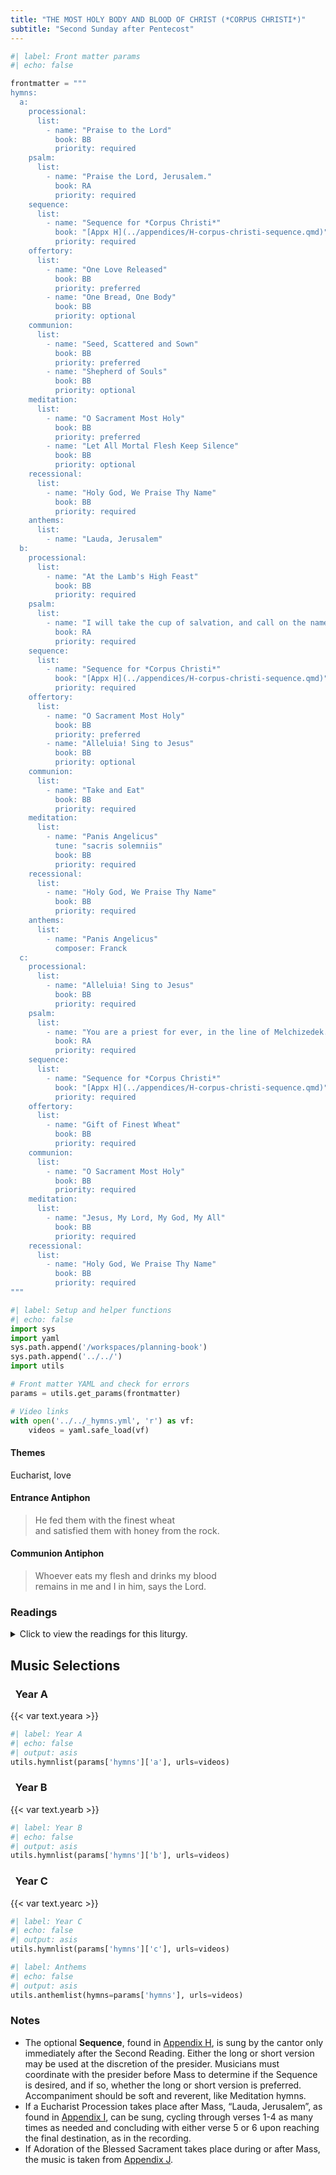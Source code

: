 ```yaml
---
title: "THE MOST HOLY BODY AND BLOOD OF CHRIST (*CORPUS CHRISTI*)"
subtitle: "Second Sunday after Pentecost"
---
```


```python
#| label: Front matter params
#| echo: false

frontmatter = """
hymns:
  a:
    processional:
      list:
        - name: "Praise to the Lord"
          book: BB
          priority: required
    psalm:
      list:
        - name: "Praise the Lord, Jerusalem."
          book: RA
          priority: required
    sequence:
      list:
        - name: "Sequence for *Corpus Christi*"
          book: "[Appx H](../appendices/H-corpus-christi-sequence.qmd)"
          priority: required
    offertory:
      list:
        - name: "One Love Released"
          book: BB
          priority: preferred
        - name: "One Bread, One Body"
          book: BB
          priority: optional
    communion:
      list:
        - name: "Seed, Scattered and Sown"
          book: BB
          priority: preferred
        - name: "Shepherd of Souls"
          book: BB
          priority: optional
    meditation:
      list:
        - name: "O Sacrament Most Holy"
          book: BB
          priority: preferred
        - name: "Let All Mortal Flesh Keep Silence"
          book: BB
          priority: optional
    recessional:
      list:
        - name: "Holy God, We Praise Thy Name"
          book: BB
          priority: required
    anthems:
      list:
        - name: "Lauda, Jerusalem"
  b:
    processional:
      list:
        - name: "At the Lamb's High Feast"
          book: BB
          priority: required
    psalm:
      list:
        - name: "I will take the cup of salvation, and call on the name of the Lord."
          book: RA
          priority: required
    sequence:
      list:
        - name: "Sequence for *Corpus Christi*"
          book: "[Appx H](../appendices/H-corpus-christi-sequence.qmd)"
          priority: required
    offertory:
      list:
        - name: "O Sacrament Most Holy"
          book: BB
          priority: preferred
        - name: "Alleluia! Sing to Jesus"
          book: BB
          priority: optional
    communion:
      list:
        - name: "Take and Eat"
          book: BB
          priority: required
    meditation:
      list:
        - name: "Panis Angelicus"
          tune: "sacris solemniis"
          book: BB
          priority: required
    recessional:
      list:
        - name: "Holy God, We Praise Thy Name"
          book: BB
          priority: required
    anthems:
      list:
        - name: "Panis Angelicus"
          composer: Franck
  c:
    processional:
      list:
        - name: "Alleluia! Sing to Jesus"
          book: BB
          priority: required
    psalm:
      list:
        - name: "You are a priest for ever, in the line of Melchizedek."
          book: RA
          priority: required
    sequence:
      list:
        - name: "Sequence for *Corpus Christi*"
          book: "[Appx H](../appendices/H-corpus-christi-sequence.qmd)"
          priority: required
    offertory:
      list:
        - name: "Gift of Finest Wheat"
          book: BB
          priority: required
    communion:
      list:
        - name: "O Sacrament Most Holy"
          book: BB
          priority: required
    meditation:
      list:
        - name: "Jesus, My Lord, My God, My All"
          book: BB
          priority: required
    recessional:
      list:
        - name: "Holy God, We Praise Thy Name"
          book: BB
          priority: required
"""
```

```python
#| label: Setup and helper functions
#| echo: false
import sys
import yaml
sys.path.append('/workspaces/planning-book')
sys.path.append('../../')
import utils

# Front matter YAML and check for errors
params = utils.get_params(frontmatter)

# Video links
with open('../../_hymns.yml', 'r') as vf:
    videos = yaml.safe_load(vf)
```

:::  {.red}
#### **Themes**
:::

Eucharist, love

:::  {.red}
#### **Entrance Antiphon**
:::

> He fed them with the finest wheat  
> and satisfied them with honey from the rock.

:::  {.red}
#### **Communion Antiphon**
:::

> Whoever eats my flesh and drinks my blood  
> remains in me and I in him, says the Lord.

:::: {.content-visible when-format="html"}
::: {.red}
### Readings
:::

<details>
  <summary>Click to view the readings for this liturgy.</summary>

::: {.titlered}
### &nbsp; Year A
:::

::: {.red}
#### First Reading [Deuteronomy 8:2-3, 14b-16a]{style="float:right" .small}
:::

Moses said to the people:  
"Remember how for forty years now the LORD, your God,  
has directed all your journeying in the desert,  
so as to test you by affliction  
and find out whether or not it was your intention  
to keep his commandments.  
He therefore let you be afflicted with hunger,  
and then fed you with manna,  
a food unknown to you and your fathers,  
in order to show you that not by bread alone does one live,  
but by every word that comes forth from the mouth of the LORD.  

"Do not forget the LORD, your God,  
who brought you out of the land of Egypt,  
that place of slavery;  
who guided you through the vast and terrible desert  
with its saraph serpents and scorpions,  
its parched and waterless ground;  
who brought forth water for you from the flinty rock  
and fed you in the desert with manna,  
a food unknown to your fathers."  

***

::: {.red}
#### Responsorial Psalm [Psalm 147:12-13, 14-15, 19-20]{style="float:right" .small}
:::

**[℟.]{.red}** **Praise the Lord, Jerusalem.**  
[Or:]{.red}  
**[℟.]{.red}** **Alleluia.**  

Glorify the LORD, O Jerusalem;  
praise your God, O Zion.  
For he has strengthened the bars of your gates;  
he has blessed your children within you. **[℟.]{.red}**  

He has granted peace in your borders;  
with the best of wheat he fills you.  
He sends forth his command to the earth;  
swiftly runs his word! **[℟.]{.red}**  

He has proclaimed his word to Jacob,  
his statutes and his ordinances to Israel.  
He has not done thus for any other nation;  
his ordinances he has not made known to them. Alleluia. **[℟.]{.red}**  

***

::: {.red}
#### Second Reading [1 Corinthians 10:16-17]{style="float:right" .small}
:::

Brothers and sisters:  
The cup of blessing that we bless,  
is it not a participation in the blood of Christ?  
The bread that we break,  
is it not a participation in the body of Christ?  
Because the loaf of bread is one,  
we, though many, are one body,  
for we all partake of the one loaf.  

***

::: {.red}
#### Sequence [*Lauda Sion*]{style="float:right" .small}
:::

Laud, O Zion, your salvation,  
Laud with hymns of exultation,  
Christ, your king and shepherd true:  

Bring him all the praise you know,  
He is more than you bestow.  
Never can you reach his due.  

Special theme for glad thanksgiving  
Is the quick'ning and the living  
Bread today before you set:  

From his hands of old partaken,  
As we know, by faith unshaken,  
Where the Twelve at supper met.  

Full and clear ring out your chanting,  
Joy nor sweetest grace be wanting,  
From your heart let praises burst:  

For today the feast is holden,  
When the institution olden  
Of that supper was rehearsed.  

Here the new law's new oblation,  
By the new king's revelation,  
Ends the form of ancient rite:  

Now the new the old effaces,  
Truth away the shadow chases,  
Light dispels the gloom of night.  

What he did at supper seated,  
Christ ordained to be repeated,  
His memorial ne'er to cease:  

And his rule for guidance taking,  
Bread and wine we hallow, making  
Thus our sacrifice of peace.  

This the truth each Christian learns,  
Bread into his flesh he turns,  
To his precious blood the wine:  

Sight has fail'd, nor thought conceives,  
But a dauntless faith believes,  
Resting on a pow'r divine.  

Here beneath these signs are hidden  
Priceless things to sense forbidden;  
Signs, not things are all we see:  

Blood is poured and flesh is broken,  
Yet in either wondrous token  
Christ entire we know to be.  

Whoso of this food partakes,  
Does not rend the Lord nor breaks;  
Christ is whole to all that taste:  

Thousands are, as one, receivers,  
One, as thousands of believers,  
Eats of him who cannot waste.  

Bad and good the feast are sharing,  
Of what divers dooms preparing,  
Endless death, or endless life.  

Life to these, to those damnation,  
See how like participation  
Is with unlike issues rife.  

When the sacrament is broken,  
Doubt not, but believe 'tis spoken,  
That each sever'd outward token  
doth the very whole contain.  

Nought the precious gift divides,  
Breaking but the sign betides  
Jesus still the same abides,  
still unbroken does remain.  

[The shorter form of the sequence begins here.]{.red}  

Lo! the angel's food is given  
To the pilgrim who has striven;  
see the children's bread from heaven,  
which on dogs may not be spent.  

Truth the ancient types fulfilling,  
Isaac bound, a victim willing,  
Paschal lamb, its lifeblood spilling,  
manna to the fathers sent.  

Very bread, good shepherd, tend us,  
Jesu, of your love befriend us,  
You refresh us, you defend us,  
Your eternal goodness send us  
In the land of life to see.  

You who all things can and know,  
Who on earth such food bestow,  
Grant us with your saints, though lowest,  
Where the heav'nly feast you show,  
Fellow heirs and guests to be. Amen. Alleluia.  

***

::: {.red}
#### Gospel Acclamation [John 6:51]{style="float:right" .small}
:::

**[℟.]{.red}** **Alleluia, alleluia.**  
I am the living bread that came down from heaven, says the Lord;  
whoever eats this bread will live forever. **[℟.]{.red}**

***

::: {.red}
#### Gospel [John 6:51-58]{style="float:right" .small}
:::

Jesus said to the Jewish crowds:  
"I am the living bread that came down from heaven;  
whoever eats this bread will live forever;  
and the bread that I will give  
is my flesh for the life of the world."  

The Jews quarreled among themselves, saying,  
"How can this man give us his flesh to eat?"  
Jesus said to them,  
"Amen, amen, I say to you,  
unless you eat the flesh of the Son of Man and drink his blood,  
you do not have life within you.  
Whoever eats my flesh and drinks my blood  
has eternal life,  
and I will raise him on the last day.  
For my flesh is true food,  
and my blood is true drink.  
Whoever eats my flesh and drinks my blood  
remains in me and I in him.  
Just as the living Father sent me  
and I have life because of the Father,  
so also the one who feeds on me  
will have life because of me.  
This is the bread that came down from heaven.  
Unlike your ancestors who ate and still died,  
whoever eats this bread will live forever."  

::: {.centered}
{{< var symbols.cross >}} &nbsp; {{< var symbols.cross >}} &nbsp; {{< var symbols.cross >}}
:::

::: {.titlered}
### &nbsp; Year B
:::

::: {.red}
#### First Reading [Exodus 24:3-8]{style="float:right" .small}
:::

When Moses came to the people  
and related all the words and ordinances of the LORD,  
they all answered with one voice,  
"We will do everything that the LORD has told us."  
Moses then wrote down all the words of the LORD and,  
rising early the next day,  
he erected at the foot of the mountain an altar  
and twelve pillars for the twelve tribes of Israel.  
Then, having sent certain young men of the Israelites  
to offer holocausts and sacrifice young bulls  
as peace offerings to the LORD,  
Moses took half of the blood and put it in large bowls;  
the other half he splashed on the altar.  
Taking the book of the covenant, he read it aloud to the people,  
who answered, "All that the LORD has said, we will heed and do."  
Then he took the blood and sprinkled it on the people, saying,  
"This is the blood of the covenant  
that the LORD has made with you  
in accordance with all these words of his."  

***

::: {.red}
#### Responsorial Psalm [Psalm 116:12-13, 15-16, 17-18]{style="float:right" .small}
:::

**[℟.]{.red}** **I will take the cup of salvation, and call on the name of the Lord.**  
[Or:]{.red}  
**[℟.]{.red}** **Alleluia.**  

How shall I make a return to the LORD  
for all the good he has done for me?  
The cup of salvation I will take up,  
and I will call upon the name of the LORD. **[℟.]{.red}**  

Precious in the eyes of the LORD  
is the death of his faithful ones.  
I am your servant, the son of your handmaid;  
you have loosed my bonds. **[℟.]{.red}**  

To you will I offer sacrifice of thanksgiving,  
and I will call upon the name of the LORD.  
My vows to the LORD I will pay  
in the presence of all his people. **[℟.]{.red}**  

***

::: {.red}
#### Second Reading [Hebrews 9:11-15]{style="float:right" .small}
:::

Brothers and sisters:  
When Christ came as high priest  
of the good things that have come to be,  
passing through the greater and more perfect tabernacle  
not made by hands, that is, not belonging to this creation,  
he entered once for all into the sanctuary,  
not with the blood of goats and calves  
but with his own blood, thus obtaining eternal redemption.  
For if the blood of goats and bulls  
and the sprinkling of a heifer's ashes  
can sanctify those who are defiled  
so that their flesh is cleansed,  
how much more will the blood of Christ,  
who through the eternal Spirit offered himself unblemished to God,  
cleanse our consciences from dead works  
to worship the living God.  

For this reason he is mediator of a new covenant:  
since a death has taken place for deliverance  
from transgressions under the first covenant,  
those who are called may receive the promised eternal inheritance.  

***

::: {.red}
#### Sequence [*Lauda Sion*]{style="float:right" .small}
:::

Laud, O Zion, your salvation,  
Laud with hymns of exultation,  
Christ, your king and shepherd true:  

Bring him all the praise you know,  
He is more than you bestow.  
Never can you reach his due.  

Special theme for glad thanksgiving  
Is the quick'ning and the living  
Bread today before you set:  

From his hands of old partaken,  
As we know, by faith unshaken,  
Where the Twelve at supper met.  

Full and clear ring out your chanting,  
Joy nor sweetest grace be wanting,  
From your heart let praises burst:  

For today the feast is holden,  
When the institution olden  
Of that supper was rehearsed.  

Here the new law's new oblation,  
By the new king's revelation,  
Ends the form of ancient rite:  

Now the new the old effaces,  
Truth away the shadow chases,  
Light dispels the gloom of night.  

What he did at supper seated,  
Christ ordained to be repeated,  
His memorial ne'er to cease:  

And his rule for guidance taking,  
Bread and wine we hallow, making  
Thus our sacrifice of peace.  

This the truth each Christian learns,  
Bread into his flesh he turns,  
To his precious blood the wine:  

Sight has fail'd, nor thought conceives,  
But a dauntless faith believes,  
Resting on a pow'r divine.  

Here beneath these signs are hidden  
Priceless things to sense forbidden;  
Signs, not things are all we see:  

Blood is poured and flesh is broken,  
Yet in either wondrous token  
Christ entire we know to be.  

Whoso of this food partakes,  
Does not rend the Lord nor breaks;  
Christ is whole to all that taste:  

Thousands are, as one, receivers,  
One, as thousands of believers,  
Eats of him who cannot waste.  

Bad and good the feast are sharing,  
Of what divers dooms preparing,  
Endless death, or endless life.  

Life to these, to those damnation,  
See how like participation  
Is with unlike issues rife.  

When the sacrament is broken,  
Doubt not, but believe 'tis spoken,  
That each sever'd outward token  
doth the very whole contain.  

Nought the precious gift divides,  
Breaking but the sign betides  
Jesus still the same abides,  
still unbroken does remain.  

[The shorter form of the sequence begins here.]{.red}  

Lo! the angel's food is given  
To the pilgrim who has striven;  
see the children's bread from heaven,  
which on dogs may not be spent.  

Truth the ancient types fulfilling,  
Isaac bound, a victim willing,  
Paschal lamb, its lifeblood spilling,  
manna to the fathers sent.  

Very bread, good shepherd, tend us,  
Jesu, of your love befriend us,  
You refresh us, you defend us,  
Your eternal goodness send us  
In the land of life to see.  

You who all things can and know,  
Who on earth such food bestow,  
Grant us with your saints, though lowest,  
Where the heav'nly feast you show,  
Fellow heirs and guests to be. Amen. Alleluia.  

***

::: {.red}
#### Gospel Acclamation [John 6:51]{style="float:right" .small}
:::

**[℟.]{.red}** **Alleluia, alleluia.**  
I am the living bread that came down from heaven, says the Lord;  
whoever eats this bread will live forever. **[℟.]{.red}**  

***

::: {.red}
#### Gospel [Mark 14:12-16, 22-26]{style="float:right" .small}
:::

On the first day of the Feast of Unleavened Bread,  
when they sacrificed the Passover lamb,  
Jesus’ disciples said to him,  
"Where do you want us to go  
and prepare for you to eat the Passover?"  
He sent two of his disciples and said to them,  
"Go into the city and a man will meet you,  
carrying a jar of water.  
Follow him.  
Wherever he enters, say to the master of the house,  
'The Teacher says, "Where is my guest room  
where I may eat the Passover with my disciples?"'  
Then he will show you a large upper room furnished and ready.  
Make the preparations for us there."  
The disciples then went off, entered the city,  
and found it just as he had told them;  
and they prepared the Passover.  

While they were eating,  
he took bread, said the blessing,  
broke it, gave it to them, and said,  
"Take it; this is my body."  
Then he took a cup, gave thanks, and gave it to them,  
and they all drank from it.  
He said to them,  
"This is my blood of the covenant,  
which will be shed for many.  
Amen, I say to you,  
I shall not drink again the fruit of the vine  
until the day when I drink it new in the kingdom of God."  
Then, after singing a hymn,  
they went out to the Mount of Olives.  

::: {.centered}
{{< var symbols.cross >}} &nbsp; {{< var symbols.cross >}} &nbsp; {{< var symbols.cross >}}
:::

::: {.titlered}
### &nbsp; Year C
:::

::: {.red}
#### First Reading [Genesis 14:18-20]{style="float:right" .small}
:::

In those days, Melchizedek, king of Salem, brought out bread and wine,  
and being a priest of God Most High,  
he blessed Abram with these words:  
&emsp; "Blessed be Abram by God Most High,  
&emsp; &emsp; the creator of heaven and earth;  
&emsp; and blessed be God Most High,  
&emsp; &emsp; who delivered your foes into your hand."  
Then Abram gave him a tenth of everything.  

***

::: {.red}
#### Responsorial Psalm [Psalm 110:1, 2, 3, 4]{style="float:right" .small}
:::

**[℟.]{.red}** **You are a priest for ever, in the line of Melchizedek.**  
[Or:]{.red}  
**[℟.]{.red}** **Alleluia.**  

The LORD said to my Lord: "Sit at my right hand  
&emsp; till I make your enemies your footstool." **[℟.]{.red}**  

The scepter of your power the LORD will stretch forth from Zion:  
&emsp; "Rule in the midst of your enemies." **[℟.]{.red}**  

"Yours is princely power in the day of your birth, in holy splendor;  
&emsp; before the daystar, like the dew, I have begotten you." **[℟.]{.red}**  

The LORD has sworn, and he will not repent:  
&emsp; "You are a priest forever, according to the order of  Melchizedek." **[℟.]{.red}**  

***

::: {.red}
#### Second Reading [1 Corinthians 11:23-26]{style="float:right" .small}
:::

Brothers and sisters:  
I received from the Lord what I also handed on to you,  
that the Lord Jesus, on the night he was handed over,  
took bread, and, after he had given thanks,  
broke it and said, "This is my body that is for you.  
Do this in remembrance of me."  
In the same way also the cup, after supper, saying,  
"This cup is the new covenant in my blood.  
Do this, as often as you drink it, in remembrance of me."  
For as often as you eat this bread and drink the cup,  
you proclaim the death of the Lord until he comes.  

***

::: {.red}
#### Sequence [*Lauda Sion*]{style="float:right" .small}
:::

Laud, O Zion, your salvation,  
Laud with hymns of exultation,  
Christ, your king and shepherd true:  

Bring him all the praise you know,  
He is more than you bestow.  
Never can you reach his due.  

Special theme for glad thanksgiving  
Is the quick'ning and the living  
Bread today before you set:  

From his hands of old partaken,  
As we know, by faith unshaken,  
Where the Twelve at supper met.  

Full and clear ring out your chanting,  
Joy nor sweetest grace be wanting,  
From your heart let praises burst:  

For today the feast is holden,  
When the institution olden  
Of that supper was rehearsed.  

Here the new law's new oblation,  
By the new king's revelation,  
Ends the form of ancient rite:  

Now the new the old effaces,  
Truth away the shadow chases,  
Light dispels the gloom of night.  

What he did at supper seated,  
Christ ordained to be repeated,  
His memorial ne'er to cease:  

And his rule for guidance taking,  
Bread and wine we hallow, making  
Thus our sacrifice of peace.  

This the truth each Christian learns,  
Bread into his flesh he turns,  
To his precious blood the wine:  

Sight has fail'd, nor thought conceives,  
But a dauntless faith believes,  
Resting on a pow'r divine.  

Here beneath these signs are hidden  
Priceless things to sense forbidden;  
Signs, not things are all we see:  

Blood is poured and flesh is broken,  
Yet in either wondrous token  
Christ entire we know to be.  

Whoso of this food partakes,  
Does not rend the Lord nor breaks;  
Christ is whole to all that taste:  

Thousands are, as one, receivers,  
One, as thousands of believers,  
Eats of him who cannot waste.  

Bad and good the feast are sharing,  
Of what divers dooms preparing,  
Endless death, or endless life.  

Life to these, to those damnation,  
See how like participation  
Is with unlike issues rife.  

When the sacrament is broken,  
Doubt not, but believe 'tis spoken,  
That each sever'd outward token  
doth the very whole contain.  

Nought the precious gift divides,  
Breaking but the sign betides  
Jesus still the same abides,  
still unbroken does remain.  

[The shorter form of the sequence begins here.]{.red}  

Lo! the angel's food is given  
To the pilgrim who has striven;  
see the children's bread from heaven,  
which on dogs may not be spent.  

Truth the ancient types fulfilling,  
Isaac bound, a victim willing,  
Paschal lamb, its lifeblood spilling,  
manna to the fathers sent.  

Very bread, good shepherd, tend us,  
Jesu, of your love befriend us,  
You refresh us, you defend us,  
Your eternal goodness send us  
In the land of life to see.  

You who all things can and know,  
Who on earth such food bestow,  
Grant us with your saints, though lowest,  
Where the heav'nly feast you show,  
Fellow heirs and guests to be. Amen. Alleluia.  

***

::: {.red}
#### Gospel Acclamation [John 6:51]{style="float:right" .small}
:::

**[℟.]{.red}** **Alleluia, alleluia.**  
I am the living bread that came down from heaven, says the Lord;  
whoever eats this bread will live forever. **[℟.]{.red}** 

***

::: {.red}
#### Gospel [Luke 9:11b-17]{style="float:right" .small}
:::

Jesus spoke to the crowds about the kingdom of God,  
and he healed those who needed to be cured.  
As the day was drawing to a close,  
the Twelve approached him and said,  
"Dismiss the crowd  
so that they can go to the surrounding villages and farms  
and find lodging and provisions;  
for we are in a deserted place here."  
He said to them, "Give them some food yourselves."  
They replied, "Five loaves and two fish are all we have,  
unless we ourselves go and buy food for all these people."  
Now the men there numbered about five thousand.  
Then he said to his disciples,  
"Have them sit down in groups of about fifty."  
They did so and made them all sit down.  
Then taking the five loaves and the two fish,  
and looking up to heaven,  
he said the blessing over them, broke them,  
and gave them to the disciples to set before the crowd.  
They all ate and were satisfied.  
And when the leftover fragments were picked up,  
they filled twelve wicker baskets.  

::: {.centered}
{{< var symbols.cross >}} &nbsp; {{< var symbols.cross >}} &nbsp; {{< var symbols.cross >}}
:::

</details>
::::

::: {.red}
## Music Selections
:::

::: {.titlered}
### &nbsp; Year A
:::
{{< var text.yeara >}}

```python
#| label: Year A
#| echo: false
#| output: asis
utils.hymnlist(params['hymns']['a'], urls=videos)
```

::: {.titlered}
### &nbsp; Year B
:::
{{< var text.yearb >}}

```python
#| label: Year B
#| echo: false
#| output: asis
utils.hymnlist(params['hymns']['b'], urls=videos)
```

::: {.titlered}
### &nbsp; Year C
:::
{{< var text.yearc >}}

```python
#| label: Year C
#| echo: false
#| output: asis
utils.hymnlist(params['hymns']['c'], urls=videos)
```


```python
#| label: Anthems
#| echo: false
#| output: asis
utils.anthemlist(hymns=params['hymns'], urls=videos)
```

::: {.red}
### Notes
:::

* The optional **Sequence**, found in [Appendix H](../appendices/H-corpus-christi-sequence.qmd), is sung by the cantor only immediately after the Second Reading. Either the long or short version may be used at the discretion of the presider. Musicians must coordinate with the presider before Mass to determine if the Sequence is desired, and if so, whether the long or short version is preferred. Accompaniment should be soft and reverent, like Meditation hymns.
* If a Eucharist Procession takes place after Mass, “Lauda, Jerusalem”, as
found in [Appendix I](../appendices/I-lauda-jerusalem.qmd), can be sung, cycling through verses 1-4 as many times as needed and concluding with either verse 5 or 6 upon reaching the final destination, as in the recording.
* If Adoration of the Blessed Sacrament takes place during or after Mass,
the music is taken from [Appendix J](../appendices/J-adoration.qmd).
